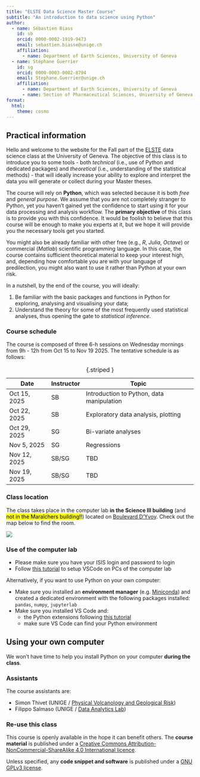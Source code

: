 ```yaml
---
title: "ELSTE Data Science Master Course"
subtitle: "An introduction to data science using Python"
author:
  - name: Sébastien Biass
    id: sb
    orcid: 0000-0002-1919-9473
    email: sebastien.biasse@unige.ch
    affiliation: 
      - name: Department of Earth Sciences, University of Geneva
  - name: Stéphane Guerrier
    id: sg
    orcid: 0000-0003-0002-8794
    email: Stephane.Guerrier@unige.ch
    affiliation: 
      - name: Department of Earth Sciences, University of Geneva
      - name: Section of Pharmaceutical Sciences, University of Geneva
format:
  html:
    theme: cosmo
---
```



## Practical information

Hello and welcome to the website for the Fall part of the [ELSTE](https://www.unil.ch/geoleman/en/home.html) data science class at the University of Geneva. The objective of this class is to introduce you to some tools - both *technical* (i.e., use of Python and dedicated packages) and *theoretical* (i.e., understanding of the statistical methods) - that will ideally increase your ability to explore and interpret the data you will generate or collect during your Master theses. 

The course will rely on **Python**, which was selected because it is both *free* and *general purpose*. We assume that you are not completely stranger to Python, yet you haven't gained yet the confidence to start using it for your data processing and analysis workflow. The **primary objective** of this class is to [provide you with this confidence]{.bg}. It would be foolish to believe that this course will be enough to make you experts at it, but we hope it will provide you the necessary tools get you started.

You might also be already familiar with other free (e.g., *R*, *Julia*, *Octave*) or commercial (*Matlab*) scientific programming language. In this case, the course contains sufficient theoretical material to keep your interest high, and, depending how comfortable you are with your language of predilection, you might also want to use it rather than Python at your own risk.

In a nutshell, by the end of the course, you will ideally:

1. Be familiar with the basic packages and functions in Python for exploring, analysing and visualising your data;
2. Understand the theory for some of the most frequently used statistical analyses, thus opening the gate to *statistical inference*.



### Course schedule

The course is composed of three 6-h sessions on Wednesday mornings from 9h - 12h from Oct 15 to Nov 19 2025. The tentative schedule is as follows:

| Date         | Instructor         | Topic                        |
|--------------|--------------------|------------------------------|
| Oct 15, 2025 | SB    | Introduction to Python, data manipulation |
| Oct 22, 2025 | SB  | Exploratory data analysis, plotting  |
| Oct 29, 2025 | SG    | Bi-variate analyses  |
| Nov 5, 2025  | SG  | Regressions       |
| Nov 12, 2025 | SB/SG    | TBD     |
| Nov 19, 2025 | SB/SG  | TBD            |
: {.striped   }

### Class location

The class takes place in the computer lab **in the Science III building** (and [not in the Maraîchers building!!]{.mark}) located on [Boulevard D'Yvoy](https://maps.app.goo.gl/ctb66ggJ3bQYLj8t7). Check out the map below to find the room.

![](img/access_map_science3.png){.lightbox}


### Use of the computer lab

- Please make sure you have your [ISIS login and password]{.bg} to login
- Follow [this tutorial](appendices/setup_vscode.qmd) to [setup VSCode]{.bg} on PCs of the computer lab

Alternatively, if you want to use Python on your own computer:

- Make sure you installed an **environment manager** (e.g. [Miniconda](https://www.anaconda.com/docs/getting-started/miniconda/main)) and created a dedicated environment with the following packages installed: `pandas`, `numpy`, `jupyterlab`
- Make sure you installed VS Code and:
  - the Python extensions following [this tutorial](appendices/setup_vscode.qmd)
  - make sure VS Code can find your Python environment

::: {.callout-warning}
## Using your own computer
We won't have time to help you install Python on your computer **during the class**.
:::

### Assistants

The course assistants are:

- Simon Thivet (UNIGE / [Physical Volcanology and Geological Risk](https://www.unige.ch/sciences/terre/en/groups/physical-volcanology-and-geological-risk/staff/))
- Filippo Salmaso (UNIGE / [Data Analytics Lab](https://farma-unites.unige.ch/en/data-analytics-lab/members))


### Re-use this class

This course is openly available in the hope it can benefit others. The **course material** is published under a [Creative Commons Attribution-NonCommercial-ShareAlike 4.0 International licence](https://creativecommons.org/licenses/by-nc-sa/4.0/legalcode.en). 

Unless specified, any **code snippet and software** is published under a [GNU GPLv3 license](https://www.gnu.org/licenses/gpl.html).